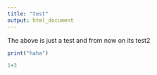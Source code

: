 ```yaml
---
title: "test"
output: html_document
---
```

The above is just a test and from now on its test2
```r
print("haha")
```

```r
1+3
```

